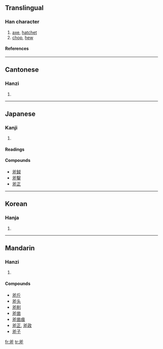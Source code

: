 ==Translingual==
===Han character===
{{Han char|rn=69|rad=斤|as=04|sn=8|four=8022<sub>1</sub>|canj=金大竹一中 (CKHML)}}
# [[axe]], [[hatchet]]
# [[chop]], [[hew]]
====References====
{{Han ref|kx=0479.080|dkj=13539|dj=0838.040|hdz=32023.100|uh=65A7|ud=26023|bh=A9F2|bd=43506}}

----
==Cantonese==
===Hanzi===
{{yue-hanzi|jyut=|y=fu2}}
# {{defn|Cantonese}}

----
==Japanese==
===Kanji===
{{ja-kanji|grade=|rs=斤04}}
# {{defn|Japanese}} 
====Readings====
{{ja-readings|on=[[ふ]] (fu)|kun=[[おの]] (ono)}}

====Compounds====
*[[斧鉞]]
*[[斧鑿]]
*[[斧正]]

----
==Korean==
===Hanja===
{{ko-hanja|hangeul=부|eumhun=|rv=bu|mr=pu|y=pu}}
# {{defn|Korean}}

----
==Mandarin==
===Hanzi===
{{cmn-hanzi|pin=[[fǔ]] ([[fu3]])|wg=fu<sup>3</sup>}}
# {{defn|Mandarin}}

====Compounds====
*[[斧斤]]
*[[斧头]]
*[[斧削]]
*[[斧凿]]
*[[斧凿痕]]
*[[斧正]], [[斧政]]
*[[斧子]]

[[fr:斧]]
[[tr:斧]]
